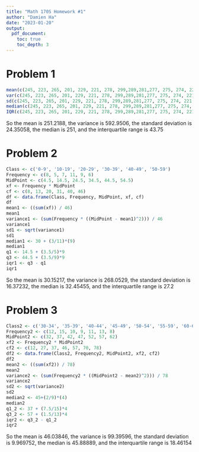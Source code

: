 ```yaml
---
title: "Math 170S Homework #1"
author: "Damien Ha"
date: "2023-01-20"
output: 
  pdf_document:
    toc: true
    toc_depth: 3
---
```


# Problem 1
```r
mean(c(245, 223, 265, 201, 229, 221, 278, 299,289,281,277, 275, 274, 221,221,234, 225, 228,231,236,239,240,243,256,247,255,257, 266,278,269,260,276))
var(c(245, 223, 265, 201, 229, 221, 278, 299,289,281,277, 275, 274, 221,221,234, 225, 228,231,236,239,240,243,256,247,255,257, 266,278,269,260,276))
sd(c(245, 223, 265, 201, 229, 221, 278, 299,289,281,277, 275, 274, 221,221,234, 225, 228,231,236,239,240,243,256,247,255,257, 266,278,269,260,276))
median(c(245, 223, 265, 201, 229, 221, 278, 299,289,281,277, 275, 274, 221,221,234, 225, 228,231,236,239,240,243,256,247,255,257, 266,278,269,260,276))
IQR(c(245, 223, 265, 201, 229, 221, 278, 299,289,281,277, 275, 274, 221,221,234, 225, 228,231,236,239,240,243,256,247,255,257, 266,278,269,260,276))
```
So the mean is 251.2188, the variance is 592.9506, the standard deviation is 24.35058, the median is 251, and the interquartile range is 43.75

# Problem 2
```r
Class <- c('0-9', '10-19', '20-29', '30-39', '40-49', '50-59')
Frequency <- c(8, 5, 7, 11, 9, 6)
MidPoint <- c(4.5, 14.5, 24.5, 34.5, 44.5, 54.5)
xf <- Frequency * MidPoint
cf <- c(8, 13, 20, 31, 40, 46)
df <- data.frame(Class, Frequency, MidPoint, xf, cf)
df
mean1 <- ((sum(xf)) / 46)
mean1
variance1 <- (sum(Frequency * ((MidPoint - mean1)^2))) / 46
variance1
sd1 <- sqrt(variance1)
sd1
median1 <- 30 + (3/11)*(9)
median1
q1 <- 14.5 + (3.5/5)*9
q3 <- 44.5 + (3.5/9)*9
iqr1 <- q3 - q1
iqr1
```
So the mean is 30.15217, the variance is 268.0529, the standard deviation is 16.37232, the median is 32.45455, and the interquartile range is 27.2

# Problem 3
```r
Class2 <- c('30-34', '35-39', '40-44', '45-49', '50-54', '55-59', '60-64')
Frequency2 <- c(12, 15, 10, 9, 11, 13, 8)
MidPoint2 <- c(32, 37, 42, 47, 52, 57, 62)
xf2 <- Frequency2 * MidPoint2
cf2 <- c(12, 27, 37, 46, 57, 70, 78)
df2 <- data.frame(Class2, Frequency2, MidPoint2, xf2, cf2)
df2
mean2 <- ((sum(xf2)) / 78)
mean2
variance2 <- (sum(Frequency2 * ((MidPoint2 - mean2)^2))) / 78
variance2
sd2 <- sqrt(variance2)
sd2
median2 <- 45+(2/9)*(4)
median2
q1_2 <- 37 + (7.5/15)*4
q3_2 <- 57 + (1.5/13)*4
iqr2 <- q3_2 - q1_2
iqr2
```
So the mean is 46.03846, the variance is 99.39596, the standard deviation is 9.969752, the median is 45.88889, and the interquartile range is 18.46154

